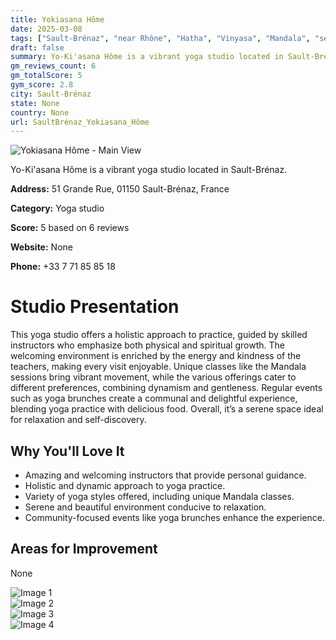 ```yaml
---
title: Yokiasana Hôme
date: 2025-03-08
tags: ["Sault-Brénaz", "near Rhône", "Hatha", "Vinyasa", "Mandala", "serene atmosphere", "community-oriented", "Sault-Brénaz"]  
draft: false
summary: Yo-Ki'asana Hôme is a vibrant yoga studio located in Sault-Brénaz.
gm_reviews_count: 6
gm_totalScore: 5
gym_score: 2.8
city: Sault-Brénaz
state: None
country: None
url: SaultBrénaz_Yokiasana_Hôme
---
```


<div className="aspect-[16/9] relative my-8">
  <img 
    src="https://lh5.googleusercontent.com/p/AF1QipOcZh5g0Xx3e66UNzwtfT2HCrd8ui6hgWzGsWFq=w1920-h1080-k-no"
    alt="Yokiasana Hôme - Main View"
    className="object-cover absolute inset-0 w-full h-full rounded-lg"
  />
</div>

Yo-Ki'asana Hôme is a vibrant yoga studio located in Sault-Brénaz.

**Address:** 51 Grande Rue, 01150 Sault-Brénaz, France

**Category:** Yoga studio

**Score:** 5 based on 6 reviews

**Website:** None

**Phone:** +33 7 71 85 85 18

# Studio Presentation

This yoga studio offers a holistic approach to practice, guided by skilled instructors who emphasize both physical and spiritual growth. The welcoming environment is enriched by the energy and kindness of the teachers, making every visit enjoyable. Unique classes like the Mandala sessions bring vibrant movement, while the various offerings cater to different preferences, combining dynamism and gentleness. Regular events such as yoga brunches create a communal and delightful experience, blending yoga practice with delicious food. Overall, it’s a serene space ideal for relaxation and self-discovery.



## Why You'll Love It

- Amazing and welcoming instructors that provide personal guidance.
- Holistic and dynamic approach to yoga practice.
- Variety of yoga styles offered, including unique Mandala classes.
- Serene and beautiful environment conducive to relaxation.
- Community-focused events like yoga brunches enhance the experience.

## Areas for Improvement

None

<div className="grid grid-cols-1 xl:grid-cols-2 gap-4 my-8">
<div className="aspect-[4/3] relative"><img src="https://lh5.googleusercontent.com/p/AF1QipNkkhRtAa4QpIREa6-uukA7JzAvMob9TClo7PN8=w1920-h1080-k-no" alt="Image 1" className="object-cover absolute inset-0 w-full h-full rounded-lg" /></div>
<div className="aspect-[4/3] relative"><img src="https://lh5.googleusercontent.com/p/AF1QipMIdjRGwamP5qyKHue9ii8LsfJTmleOpV207AZO=w1920-h1080-k-no" alt="Image 2" className="object-cover absolute inset-0 w-full h-full rounded-lg" /></div>
<div className="aspect-[4/3] relative"><img src="https://lh5.googleusercontent.com/p/AF1QipNksOKoB9SLBirnZaL-uxlZEI9vjUnWfy6W1aRP=w1920-h1080-k-no" alt="Image 3" className="object-cover absolute inset-0 w-full h-full rounded-lg" /></div>
<div className="aspect-[4/3] relative"><img src="https://lh5.googleusercontent.com/p/AF1QipOccdOliUnilN74_ufO3Cg072glRQN46sXlxbST=w1920-h1080-k-no" alt="Image 4" className="object-cover absolute inset-0 w-full h-full rounded-lg" /></div>
</div>
